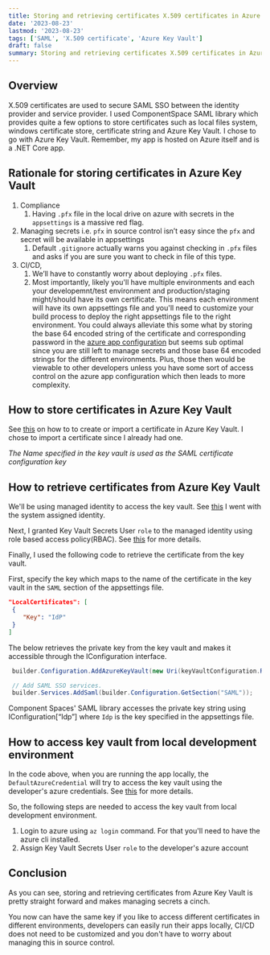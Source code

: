 ```yaml
---
title: Storing and retrieving certificates X.509 certificates in Azure Key Vault
date: '2023-08-23'
lastmod: '2023-08-23'
tags: ['SAML', 'X.509 certificate', 'Azure Key Vault']
draft: false
summary: Storing and retrieving certificates X.509 certificates in Azure Key Vault
---
```


## Overview

X.509 certificates are used to secure SAML SSO between the identity provider and service provider.
I used ComponentSpace SAML library which provides quite a few options to store certificates such as local files system,
windows certificate store, certificate string and Azure Key Vault. I chose to go with Azure Key Vault.
Remember, my app is hosted on Azure itself and is a .NET Core app.

## Rationale for storing certificates in Azure Key Vault

1. Compliance
   1. Having `.pfx` file in the local drive on azure with secrets in the `appsettings` is a massive red flag.
2. Managing secrets i.e. `pfx` in source control isn’t easy since the `pfx` and secret will be available in appsettings
   1. Default `.gitignore` actually warns you against checking in `.pfx` files and asks if you are sure you want to check in file of this type.
3. CI/CD,
   1. We’ll have to constantly worry about deploying `.pfx` files.
   2. Most importantly, likely you'll have multiple environments and each your developemnt/test environment and production/staging might/should have its own
      certificate. This means each environment will have its own appsettings file and you'll need to customize your
      build process to deploy the right appsettings file to the right environment. You could always alleviate this some what by storing
      the base 64 encoded string of the certificate and corresponding password in the [azure app configuration](https://learn.microsoft.com/en-us/azure/azure-app-configuration/overview) but seems sub optimal
      since you are still left to manage secrets and those base 64 encoded strings for the different environments. Plus, those then would be viewable to other
      developers unless you have some sort of access control on the azure app configuration which then leads to more complexity.

## How to store certificates in Azure Key Vault

See [this](https://learn.microsoft.com/en-us/azure/key-vault/certificates/quick-create-portal#add-a-certificate-to-key-vault) on how to
to create or import a certificate in Azure Key Vault. I chose to import a certificate since I already had one.

_The Name specified in the key vault is used as the SAML certificate configuration key_

## How to retrieve certificates from Azure Key Vault

We'll be using managed identity to access the key vault. See [this](https://docs.microsoft.com/en-us/azure/app-service/overview-managed-identity?tabs=dotnet)
I went with the system assigned identity.

Next, I granted Key Vault Secrets User `role` to the managed identity using role based access policy(RBAC). See [this](https://learn.microsoft.com/en-us/azure/key-vault/general/rbac-guide?tabs=azure-cli)
for more details.

Finally, I used the following code to retrieve the certificate from the key vault.

First, specify the key which maps to the name of the certificate in the key vault in the `SAML` section of the appsettings file.

```csharp:appsettings.json {3}
"LocalCertificates": [
 {
    "Key": "IdP"
 }
]
```

The below retrieves the private key from the key vault and makes it accessible through the IConfiguration interface.

```csharp:Program.cs {4}
 builder.Configuration.AddAzureKeyVault(new Uri(keyVaultConfiguration.RootUri), new DefaultAzureCredential());

 // Add SAML SSO services.
 builder.Services.AddSaml(builder.Configuration.GetSection("SAML"));
```

Component Spaces' SAML library accesses the private key string using IConfiguration[“Idp”] where `Idp` is the key specified in the appsettings file.

## How to access key vault from local development environment

In the code above, when you are running the app locally, the `DefaultAzureCredential` will try to access the key vault using the developer's azure credentials.
See [this](https://learn.microsoft.com/en-us/dotnet/azure/sdk/authentication/local-development-dev-accounts?tabs=azure-portal%2Csign-in-visual-studio%2Ccommand-line) for more details.

So, the following steps are needed to access the key vault from local development environment.

1. Login to azure using `az login` command. For that you'll need to have the azure cli installed.
2. Assign Key Vault Secrets User `role` to the developer's azure account

## Conclusion

As you can see, storing and retrieving certificates from Azure Key Vault is pretty straight forward and makes managing secrets a cinch.

You now can have the same key if you like to access different certificates in different environments, developers can easily
run their apps locally, CI/CD does not need to be customized and you don't have to worry about managing this in source control.
